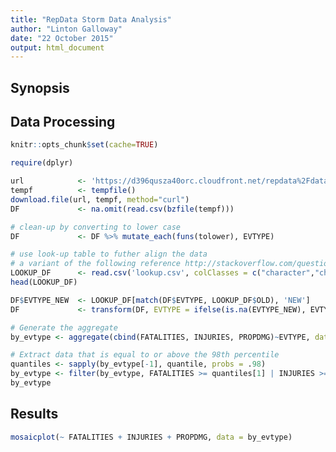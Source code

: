 ```yaml
---
title: "RepData Storm Data Analysis"
author: "Linton Galloway"
date: "22 October 2015"
output: html_document
---
```


## Synopsis



## Data Processing

```r
knitr::opts_chunk$set(cache=TRUE)

require(dplyr)
```


```r
url            <- 'https://d396qusza40orc.cloudfront.net/repdata%2Fdata%2FStormData.csv.bz2'
tempf          <- tempfile()
download.file(url, tempf, method="curl")
DF             <- na.omit(read.csv(bzfile(tempf)))
```

```r

# clean-up by converting to lower case
DF             <- DF %>% mutate_each(funs(tolower), EVTYPE)

# use look-up table to futher align the data
# a variant of the following reference http://stackoverflow.com/questions/8214303/conditional-replacement-of-values-in-a-data-frame
LOOKUP_DF      <- read.csv('lookup.csv', colClasses = c("character","character"))
head(LOOKUP_DF)

DF$EVTYPE_NEW  <- LOOKUP_DF[match(DF$EVTYPE, LOOKUP_DF$OLD), 'NEW']
DF             <- transform(DF, EVTYPE = ifelse(is.na(EVTYPE_NEW), EVTYPE, EVTYPE_NEW)) 
```

```r

# Generate the aggregate
by_evtype <- aggregate(cbind(FATALITIES, INJURIES, PROPDMG)~EVTYPE, data=DF, sum)

```

```r

# Extract data that is equal to or above the 98th percentile
quantiles <- sapply(by_evtype[-1], quantile, probs = .98)
by_evtype <- filter(by_evtype, FATALITIES >= quantiles[1] | INJURIES >= quantiles[2] | PROPDMG >= quantiles[3])
by_evtype
```
## Results

```r

mosaicplot(~ FATALITIES + INJURIES + PROPDMG, data = by_evtype)
```
